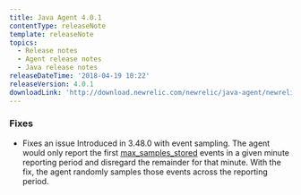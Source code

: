 ```yaml
---
title: Java Agent 4.0.1
contentType: releaseNote
template: releaseNote
topics:
  - Release notes
  - Agent release notes
  - Java release notes
releaseDateTime: '2018-04-19 10:22'
releaseVersion: 4.0.1
downloadLink: 'http://download.newrelic.com/newrelic/java-agent/newrelic-agent/4.0.1/'
---
```


### Fixes

* Fixes an issue Introduced in 3.48.0 with event sampling. The agent would only report the first [max_samples_stored](https://docs.newrelic.com/docs/agents/java-agent/configuration/java-agent-configuration-config-file#ae-max_samples_stored) events in a given minute reporting period and disregard the remainder for that minute. With the fix, the agent randomly samples those events across the reporting period.
